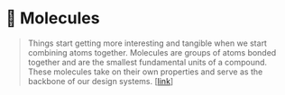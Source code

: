 
<Meta title="Molecules/About" />

# 🧬 Molecules

> Things start getting more interesting and tangible when we start combining atoms together.
> Molecules are groups of atoms bonded together and are the smallest fundamental units of a compound.
> These molecules take on their own properties and serve as the backbone of our design systems.
> [[link](https://bradfrost.com/blog/post/atomic-web-design/#molecules)]
